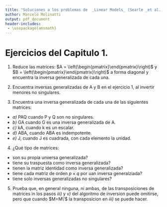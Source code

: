 ```yaml
---
title: "Soluciones a los problemas de  _Linear Models_ (Searle _et al.,_ 1997)."
author: Marcelo Molinatti
output: pdf_document
header-includes:
 - \usepackage{amsmath}
---
```


# Ejercicios del Capitulo 1.

1. Reduce las matrices: $A = \left(\begin{pmatrix}\end{pmatrix}\right)$  y $B = \left(\begin{pmatrix}\end{pmatrix}\right)$ a forma diagonal y encuentra la inversa generalizada de cada una. 

2. Encuentra inversas generalizadas de A y B en el ejercicio 1, al invertir menores no singulares.
3. Encuentra una inversa generalizada de cada una de las siguientes matrices:   
 * _a)_ PAQ cuando P y Q son no singulares.  
 * _b)_ GA cuando G es una inversa generalizada de A.  
 * _c)_ kA, cuando k es un escalar.
 * _d)_ ABA, cuando ABA es indempotente.  
 * _e)_ J, cuando J es cuadrada, con cada elemento la unidad.
 
4. ¿Qué tipo de matrices:  
  * son su propia unversa generalizada?  
  * tiene su traspuesta como inversa generalizada?  
  * tienen la matriz identidad como inversa generalizada?  
  * tiene cada matriz de orden $p\times q$ por uan inversa generalziada?  
  * tiene solo inversas generalizadas no singulares?

5. Prueba que, en general ninguna, ni ambas, de las transposiciones de matrices  in los pasos _iii)_ y _v)_ del algoritmo de inversion puede omitirse, pero que cuando $M=M\'$ la transposicion en _iii)_ se puede hacer. 